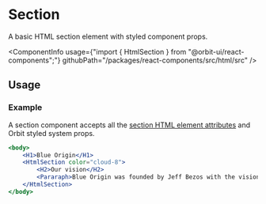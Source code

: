 
<Meta
    title="Html elements/Section"
    id="html-section"
/>

# Section

<Tagline>A basic HTML section element with styled component props.</Tagline>

<ComponentInfo
    usage={"import { HtmlSection } from \"@orbit-ui/react-components\";"}
    githubPath="/packages/react-components/src/html/src"
/>

## Usage

### Example

A section component accepts all the [section HTML element attributes](https://developer.mozilla.org/en-US/docs/Web/HTML/Element/section) and Orbit styled system props.

```jsx
<body>
    <H1>Blue Origin</H1>
    <HtmlSection color="cloud-8">
        <H2>Our vision</H2>
        <Pararaph>Blue Origin was founded by Jeff Bezos with the vision of enabling a future where millions of people are living and working in space to benefit Earth.</Pararaph>
    </HtmlSection>
</body>
```

